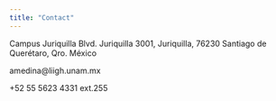 ```yaml
---
title: "Contact"
---
```


Campus Juriquilla Blvd. Juriquilla 3001, 
Juriquilla, 76230 
Santiago de Querétaro, Qro. México

amedina@liigh.unam.mx


+52 55 5623 4331 ext.255
